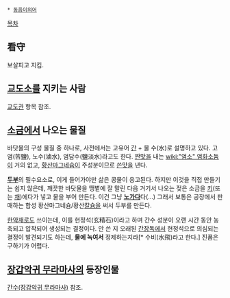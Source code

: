  * [[동음이의어]]

[[목차]]
== 看守 ==
보살피고 지킴.

== [[교도소]]를 지키는 사람 ==
[[교도관]] 항목 참조.

== [[소금]]에서 나오는 물질 ==
바닷물의 구성 물질 중 하나로, 사전에서는 고유어 [[간]] + 물 수(水)로 설명하고 있다. 고염(苦鹽), 노수(滷水), 염담수(鹽淡水)라고도 한다.
[[짠맛]]을 내는 [[wiki:"염소" 염화]][[소듐]]이 거의 없고, [[황산]][[마그네슘]]이 주성분이므로 [[쓴맛]]을 낸다.

'''[[두부]]'''의 필수요소로, 이게 들어가야만 삶은 콩물이 응고된다. 하지만 이것을 직접 만들기는 쉽지 않은데, 깨끗한 바닷물을 땡볕에 잘 말린 다음 거기서 나오는 젖은 소금을 [[키]](또는 [[채]])에다가 넣고 물을 부어 만든다. 이건 그냥 '''[[노가다]]'''다(...) 그래서 보통은 공장에서 판매하는 합성 황산마그네슘/황산[[칼슘]]을 써서 두부를 만든다.

[[한약재]]로도 쓰이는데, 이를 현정석(玄精石)이라고 하며 간수 성분이 오랜 시간 동안 농축되고 압착되어 생성되는 결정이다. 안 쓴 지 오래된 [[간장]][[독]]에서 현정석으로 의심되는 결정이 발견되기도 하는데, '''물에 녹여서''' 정제하는지라[* 수비(水飛)라고 한다.] 진품은 구하기가 어렵다.

== [[장갑악귀 무라마사]]의 등장인물 ==
[[간수(장갑악귀 무라마사)]] 참조.
